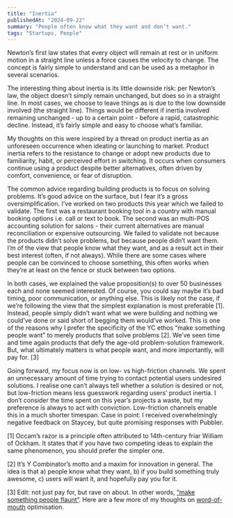 ```yaml
---
title: "Inertia"
publishedAt: "2024-09-22"
summary: "People often know what they want and don’t want."
tags: "Startups, People"
---
```


Newton’s first law states that every object will remain at rest or in uniform motion in a straight line unless a force causes the velocity to change. The concept is fairly simple to understand and can be used as a metaphor in several scenarios. 

The interesting thing about inertia is its little downside risk: per Newton’s law, the object doesn’t simply remain unchanged, but does so in a straight line. In most cases, we choose to leave things as is due to the low downside involved (the straight line). Things would be different if inertia involved remaining unchanged - up to a certain point - before a rapid, catastrophic decline. Instead, it’s fairly simple and easy to choose what’s familiar.

My thoughts on this were inspired by a thread on product inertia as an unforeseen occurrence when ideating or launching to market. Product inertia refers to the resistance to change or adopt new products due to familiarity, habit, or perceived effort in switching. It occurs when consumers continue using a product despite better alternatives, often driven by comfort, convenience, or fear of disruption.

The common advice regarding building products is to focus on solving problems. It’s good advice on the surface, but I fear it’s a gross oversimplification. I’ve worked on two products this year which we failed to validate. The first was a restaurant booking tool in a country with manual booking options i.e. call or text to book. The second was an multi-POS accounting solution for salons - their current alternatives are manual reconciliation or expensive outsourcing. We failed to validate not because the products didn’t solve problems, but because people didn’t want them. I’m of the view that people know what they want, and as a result act in their best interest (often, if not always). While there are some cases where people can be convinced to choose something, this often works when they’re at least on the fence or stuck between two options.

In both cases, we explained the value proposition(s) to over 50 businesses each and none seemed interested. Of course, you could say maybe it’s bad timing, poor communication, or anything else. This is likely not the case, if we’re following the view that the simplest explanation is most preferable \[1\]. Instead, people simply didn’t want what we were building and nothing we could’ve done or said short of begging them would’ve worked. This is one of the reasons why I prefer the specificity of the YC ethos “make something people want” to merely products that solve problems \[2\]. We’ve seen time and time again products that defy the age-old problem-solution framework. But, what ultimately matters is what people want, and more importantly, will pay for. \[3\]

Going forward, my focus now is on low- vs high-friction channels. We spent an unnecessary amount of time trying to contact potential users undesired solutions. I realise one can’t always tell whether a solution is desired or not, but low-friction means less guesswork regarding users’ product inertia. I don’t consider the time spent on this year’s projects a waste, but my preference is always to act with conviction. Low-friction channels enable this in a much shorter timespan. Case in point: I received overwhelmingly negative feedback on Staycey, but quite promising responses with Pubbler.

\[1\] Occam’s razor is a principle often attributed to 14th-century friar William of Ockham. It states that if you have two competing ideas to explain the same phenomenon, you should prefer the simpler one.

\[2\] It’s Y Combinator’s motto and a maxim for innovation in general. The idea is that a) people know what they want, b) if you build something truly awesome, c) users will want it, and hopefully pay you for it.

\[3\] Edit: not just pay for, but rave on about. In other words, [“make something people flaunt”](https://x.com/jsngr/status/1746942332912492896). Here are a few more of my thoughts on [word-of-mouth](https://t18e.com/blog/say-my-name) optimisation.
